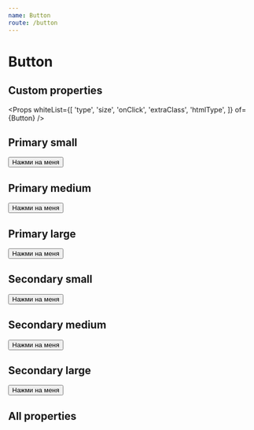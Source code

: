 ```yaml
---
name: Button
route: /button
---
```



# Button

## Custom properties

<Props whiteList={[
    'type',
    'size',
    'onClick',
    'extraClass',
    'htmlType',
]} of={Button} />

## Primary small

<Playground>
    <Button type="primary" size="small" extraClass="ml-2">Нажми на меня</Button>
</Playground>

## Primary medium

<Playground>
    <Button type="primary" size="medium">Нажми на меня</Button>
</Playground>

## Primary large

<Playground>
    <Button type="primary" size="large">Нажми на меня</Button>
</Playground>

## Secondary small

<Playground>
    <Button type="secondary" size="small">Нажми на меня</Button>
</Playground>

## Secondary medium

<Playground>
    <Button type="secondary" size="medium">Нажми на меня</Button>
</Playground>

## Secondary large

<Playground>
    <Button type="secondary" size="large">Нажми на меня</Button>
</Playground>


## All properties

<Props of={Button} />
